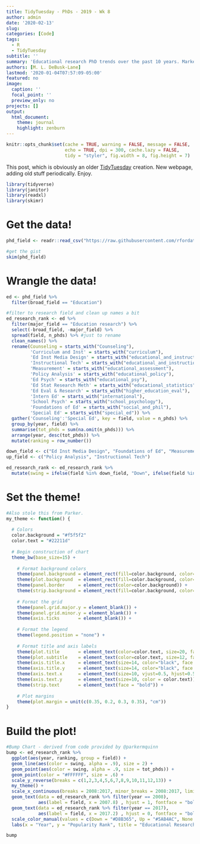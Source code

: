 ```yaml
---
title: TidyTuesday - PhDs - 2019 - Wk 8
author: admin
date: '2020-02-13'
slug:  
categories: [Code]
tags:
  - R
  - TidyTuesday
subtitle: ''
summary: 'Educational research PhD trends over the past 10 years. Marked increases in inst.tech and policy analysis. Declines in some interesting areas. Thank you for the code @parkermquinn'
authors: [M. L. DeBusk-Lane]
lastmod: '2020-01-04T07:57:09-05:00'
featured: no
image:
  caption: ''
  focal_point: ''
  preview_only: no
projects: []
output: 
  html_document:
    theme: journal
    highlight: zenburn
---
```

```r
knitr::opts_chunk$set(cache = TRUE, warning = FALSE, message = FALSE, 
                      echo = TRUE, dpi = 300, cache.lazy = FALSE,
                      tidy = "styler", fig.width = 8, fig.height = 7)
```

This post, which is obviously an older [TidyTuesday](https://github.com/rfordatascience/tidytuesday/tree/master/data/2019) creation. New webpage, adding old stuff periodically. Enjoy.

```r
library(tidyverse)
library(janitor)
library(readxl)
library(skimr)
```

# Get the data!

```r
phd_field <- readr::read_csv("https://raw.githubusercontent.com/rfordatascience/tidytuesday/master/data/2019/2019-02-19/phd_by_field.csv")

#get the gist
skim(phd_field)
```

# Wrangle the data!
```r
ed <- phd_field %>%
  filter(broad_field == "Education")

#filter to research field and clean up names a bit
ed_research_rank <- ed %>%
  filter(major_field == "Education research") %>%
  select(-broad_field, -major_field) %>%
  spread(field, n_phds) %>% #just to rename
  clean_names() %>%
  rename(Counseling = starts_with("Counseling"),
         'Curriculum and Inst' = starts_with("curriculum"),
         'Ed Inst Media Design' = starts_with("educational_and_instructional_media_design"),
         'Instructional Tech' = starts_with("educational_and_instructional_technology"),
         'Measurement' = starts_with("educational_assessment"),
         'Policy Analysis' = starts_with("educational_policy"),
         'Ed Psych' = starts_with("educational_psy"),
         'Ed Stat Research Meth' = starts_with("educational_statistics"),
         'Ed Eval & Research' = starts_with("higher_education_eval"),
         'Intern Ed' = starts_with("international"),
         'School Psych' = starts_with("school_psychology"),
         'Foundations of Ed' = starts_with("social_and_phil"),
         'Special Ed' = starts_with("special_ed")) %>%
  gather('Counseling':'Special Ed', key = field, value = n_phds) %>%
  group_by(year, field) %>%
  summarise(tot_phds = sum(na.omit(n_phds))) %>%
  arrange(year, desc(tot_phds)) %>%
  mutate(ranking = row_number())

down_field <- c("Ed Inst Media Design", "Foundations of Ed", "Measurement")
up_field <- c("Policy Analysis", "Instructional Tech")

ed_research_rank <- ed_research_rank %>%
  mutate(swing = ifelse(field %in% down_field, "Down", ifelse(field %in% up_field, "Up", ifelse(field == "Ed Psych", "EdPsych", "None"))))
```

# Set the theme!

```r
#Also stole this from Parker.
my_theme <- function() {
  
  # Colors
  color.background = "#f5f5f2"
  color.text = "#22211d"
  
  # Begin construction of chart
  theme_bw(base_size=15) +
    
    # Format background colors
    theme(panel.background = element_rect(fill=color.background, color=color.background)) +
    theme(plot.background  = element_rect(fill=color.background, color=color.background)) +
    theme(panel.border     = element_rect(color=color.background)) +
    theme(strip.background = element_rect(fill=color.background, color=color.background)) +
    
    # Format the grid
    theme(panel.grid.major.y = element_blank()) +
    theme(panel.grid.minor.y = element_blank()) +
    theme(axis.ticks       = element_blank()) +
    
    # Format the legend
    theme(legend.position = "none") +
    
    # Format title and axis labels
    theme(plot.title       = element_text(color=color.text, size=20, face = "bold.italic")) +
    theme(plot.subtitle    = element_text(color=color.text, size=12, face = "italic")) + 
    theme(axis.title.x     = element_text(size=14, color="black", face = "bold")) +
    theme(axis.title.y     = element_text(size=14, color="black", face = "bold", vjust=1.25)) +
    theme(axis.text.x      = element_text(size=10, vjust=0.5, hjust=0.5, color = color.text)) +
    theme(axis.text.y      = element_text(size=10, color = color.text)) +
    theme(strip.text       = element_text(face = "bold")) +
    
    # Plot margins
    theme(plot.margin = unit(c(0.35, 0.2, 0.3, 0.35), "cm"))
}  
```

# Build the plot! 

```r
#Bump Chart - derived from code provided by @parkermquinn 
bump <- ed_research_rank %>%
  ggplot(aes(year, ranking, group = field)) + 
  geom_line(aes(color = swing, alpha = .9), size = 2) + 
  geom_point(aes(color = swing, alpha = .9, size = tot_phds)) + 
  geom_point(color = "#FFFFFF", size = .6) + 
  scale_y_reverse(breaks = c(1,2,3,4,5,6,7,8,9,10,11,12,13)) + 
  my_theme() +
  scale_x_continuous(breaks = 2008:2017, minor_breaks = 2008:2017, limits = c(2007, 2018)) + 
  geom_text(data = ed_research_rank %>% filter(year == 2008),
            aes(label = field, x = 2007.8) , hjust = 1, fontface = "bold", color = "#888888", size = 3) +
  geom_text(data = ed_research_rank %>% filter(year == 2017),
            aes(label = field, x = 2017.2) , hjust = 0, fontface = "bold", color = "#888888", size = 3) + 
  scale_color_manual(values = c(Down = "#D8B365", Up = "#5AB4AC", None = "gray", EdPsych = "#FA8072")) + 
  labs(x = "Year", y = "Popularity Rank", title = "Educational Research PhDs Awarded by Field")

bump
```



